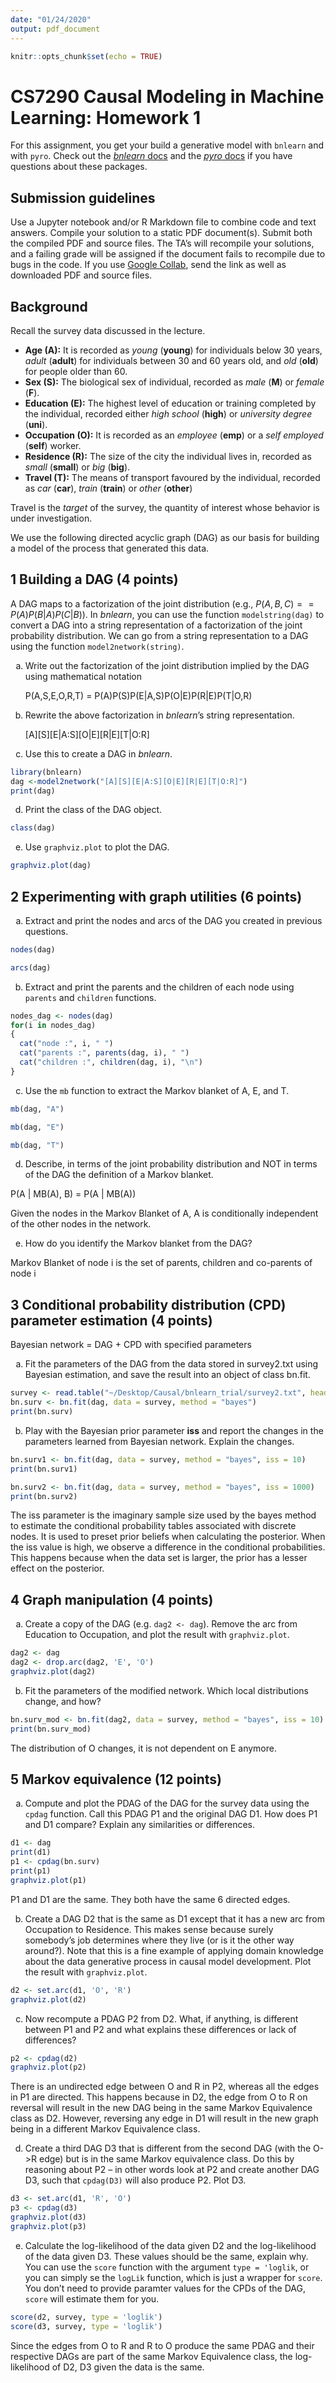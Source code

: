 ```yaml
---
date: "01/24/2020"
output: pdf_document
---
```


```r
knitr::opts_chunk$set(echo = TRUE)
```

# CS7290 Causal Modeling in Machine Learning: Homework 1

For this assignment, you get your build a generative model with `bnlearn` and with `pyro`. Check out the [*bnlearn* docs](http://www.bnlearn.com) and the [*pyro* docs](http://pyro.ai) if you have questions about these packages.

## Submission guidelines

Use a Jupyter notebook and/or R Markdown file to combine code and text answers.  Compile your solution to a static PDF document(s).  Submit both the compiled PDF and source files.  The TA's will recompile your solutions, and a failing grade will be assigned if the document fails to recompile due to bugs in the code.  If you use [Google Collab](https://colab.research.google.com/notebook), send the link as well as downloaded PDF and source files.

## Background

Recall the survey data discussed in the lecture.

* **Age (A):** It is recorded as *young* (**young**) for individuals below 30 years, *adult* (**adult**) for individuals between 30 and 60 years old, and *old* (**old**) for people older than 60.
* **Sex (S):** The biological sex of individual, recorded as *male* (**M**) or *female* (**F**).
* **Education (E):** The highest level of education or training completed by the individual, recorded either *high school* (**high**) or *university degree* (**uni**).
* **Occupation (O):** It is recorded as an *employee* (**emp**) or a *self employed* (**self**) worker.
* **Residence (R):** The size of the city the individual lives in, recorded as *small* (**small**) or *big* (**big**).
* **Travel (T):** The means of transport favoured by the individual, recorded as *car* (**car**), *train* (**train**) or *other* (**other**)

Travel is the *target* of the survey, the quantity of interest whose behavior is under investigation.

We use the following directed acyclic graph (DAG) as our basis for building a model of the process that generated this data.


## 1 Building a DAG (4 points)

A DAG maps to a factorization of the joint distribution (e.g., $P(A, B, C) == P(A)P(B|A)P(C|B)$).  In *bnlearn*, you can use the function `modelstring(dag)` to convert a DAG into a string representation of a factorization of the joint probability distribution. We can go from a string representation to a DAG using the function `model2network(string)`.

(a) Write out the factorization of the joint distribution implied by the DAG using mathematical notation

    P(A,S,E,O,R,T) = P(A)P(S)P(E|A,S)P(O|E)P(R|E)P(T|O,R)
    
(b) Rewrite the above factorization in *bnlearn*'s string representation.

    [A][S][E|A:S][O|E][R|E][T|O:R]
    
(c) Use this to create a DAG in *bnlearn*.
```r
library(bnlearn)
dag <-model2network("[A][S][E|A:S][O|E][R|E][T|O:R]")
print(dag)
```

(d) Print the class of the DAG object.
```r
class(dag)
```

(e) Use `graphviz.plot` to plot the DAG.
```r
graphviz.plot(dag)
```


## 2 Experimenting with graph utilities (6 points)

(a) Extract and print the nodes and arcs of the DAG you created in previous questions.
```r
nodes(dag)
```
```r
arcs(dag)
```

(b) Extract and print the parents and the children of each node using `parents` and `children` functions.
```r
nodes_dag <- nodes(dag)
for(i in nodes_dag)
{
  cat("node :", i, " ")
  cat("parents :", parents(dag, i), " ")
  cat("children :", children(dag, i), "\n")
}
```

(c) Use the `mb` function to extract the Markov blanket of A, E, and T.
```r
mb(dag, "A")
```
```r
mb(dag, "E")
```
```r
mb(dag, "T")
```

(d) Describe, in terms of the joint probability distribution and NOT in terms of the DAG the definition of a Markov blanket.

P(A | MB(A), B) = P(A | MB(A))

Given the nodes in the Markov Blanket of A, A is conditionally independent of the other nodes in the network.

(e) How do you identify the Markov blanket from the DAG?

Markov Blanket of node i is the set of parents, children and co-parents of node i

## 3 Conditional probability distribution (CPD) parameter estimation (4 points)

Bayesian network = DAG + CPD with specified parameters

(a) Fit the parameters of the DAG from the data stored in survey2.txt using Bayesian estimation, and save the result into an object of class bn.fit.  
```r
survey <- read.table("~/Desktop/Causal/bnlearn_trial/survey2.txt", header = TRUE)
bn.surv <- bn.fit(dag, data = survey, method = "bayes")
print(bn.surv)
```

(b) Play with the Bayesian prior parameter **iss** and report the changes in the parameters learned from Bayesian network. Explain the changes.
```r
bn.surv1 <- bn.fit(dag, data = survey, method = "bayes", iss = 10)
print(bn.surv1)
```
```r
bn.surv2 <- bn.fit(dag, data = survey, method = "bayes", iss = 1000)
print(bn.surv2)
```

The iss parameter is the imaginary sample size used by the bayes method to estimate the conditional probability tables associated with discrete nodes. It is used to preset prior beliefs when calculating the posterior. When the iss value is high, we observe a difference in the conditional probabilities. This happens because when the data set is larger, the prior has a lesser effect on the posterior.

## 4 Graph manipulation (4 points)

(a) Create a copy of the DAG (e.g. `dag2 <- dag`).  Remove the arc from Education to Occupation, and plot the result with `graphviz.plot`.
```r
dag2 <- dag
dag2 <- drop.arc(dag2, 'E', 'O')
graphviz.plot(dag2)
```

(b) Fit the parameters of the modified network. Which local distributions change, and how?
```r
bn.surv_mod <- bn.fit(dag2, data = survey, method = "bayes", iss = 10)
print(bn.surv_mod)
```

The distribution of O changes, it is not dependent on E anymore.

## 5 Markov equivalence (12 points)

(a) Compute and plot the PDAG of the DAG for the survey data using the `cpdag` function.  Call this PDAG P1 and the original DAG D1.  How does P1 and D1 compare?  Explain any similarities or differences.

```r
d1 <- dag
print(d1)
p1 <- cpdag(bn.surv)
print(p1)
graphviz.plot(p1)
```

P1 and D1 are the same. They both have the same 6 directed edges.

(b) Create a DAG D2 that is the same as D1 except that it has a new arc from Occupation to Residence.  This makes sense because surely somebody's job determines where they live (or is it the other way around?).  Note that this is a fine example of applying domain knowledge about the data generative process in causal model development. Plot the result with `graphviz.plot`.
```r
d2 <- set.arc(d1, 'O', 'R')
graphviz.plot(d2)
```

(c) Now recompute a PDAG P2 from D2.  What, if anything, is different between P1 and P2 and what explains these differences or lack of differences?
```r
p2 <- cpdag(d2)
graphviz.plot(p2)
```

There is an undirected edge between O and R in P2, whereas all the edges in P1 are directed. 
This happens because in D2, the edge from O to R on reversal will result in the new DAG being in the same Markov Equivalence class as D2. However, reversing any edge in D1 will result in the new graph being in a different Markov Equivalence class.

(d) Create a third DAG D3 that is different from the second DAG (with the O->R edge) but is in the same Markov equivalence class. Do this by reasoning about P2 -- in other words look at P2 and create another DAG D3, such that `cpdag(D3)` will also produce P2.  Plot D3.
```r
d3 <- set.arc(d1, 'R', 'O')
p3 <- cpdag(d3)
graphviz.plot(d3)
graphviz.plot(p3)

```

(e) Calculate the log-likelihood of the data given D2 and the log-likelihood of the data given D3.  These values should be the same, explain why.  You can use the `score` function with the argument `type = 'loglik`, or you can simply se the `logLik` function, which is just a wrapper for `score`.  You don't need to provide paramter values for the CPDs of the DAG, `score` will estimate them for you.
```r
score(d2, survey, type = 'loglik')
score(d3, survey, type = 'loglik')
```

Since the edges from O to R and R to O produce the same PDAG and their respective DAGs are part of the same Markov Equivalence class, the log-likelihood of D2, D3 given the data is the same.
